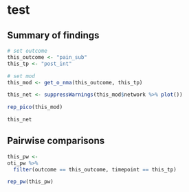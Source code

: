 # test


## Summary of findings


```r
# set outcome
this_outcome <- "pain_sub"
this_tp <- "post_int"

```

```r
# set mod
this_mod <- get_o_nma(this_outcome, this_tp)

this_net <- suppressWarnings(this_mod$network %>% plot())


```

```r
rep_pico(this_mod)

this_net
```


## Pairwise comparisons

```r
this_pw <-
oti_pw %>%
  filter(outcome == this_outcome, timepoint == this_tp)

```


```r
rep_pw(this_pw)

```
